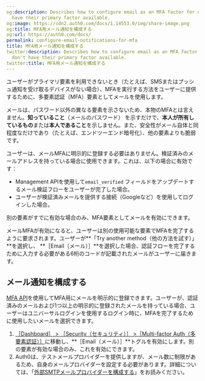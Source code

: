 ```yaml
---
og:description: Describes how to configure email as an MFA factor for users who don't
  have their primary factor available.
og:image: https://cdn2.auth0.com/docs/1.14553.0/img/share-image.png
og:title: MFA用メール通知を構成する
og:url: https://auth0.com/docs/
permalink: configure-email-notifications-for-mfa
title: MFA用メール通知を構成する
twitter:description: Describes how to configure email as an MFA factor for users who
  don't have their primary factor available.
twitter:title: MFA用メール通知を構成する
---
```


ユーザーがプライマリ要素を利用できないとき（たとえば、SMSまたはプッシュ通知を受け取るデバイスがない場合）、MFAを実行する方法をユーザーに提供するために、多要素認証（MFA）要素としてメールを使用します。



メールは、パスワード以外の異なる要素を示さないため、本物のMFAとは言えません。**知っていること**（メールのパスワード） を示すだけで、**本人が所有しているもの**または**本人であること**を示しません。また、安全性がメール自体と同程度なだけであり（たとえば、エンドツーエンド暗号化）、他の要素よりも脆弱です。

ユーザーは、メールMFAに明示的に登録する必要はありません。検証済みのメールアドレスを持っている場合に使用できます。これは、以下の場合に有効です：

* Management APIを使用して`email_verified` フィールドをアップデートするメール検証フローをユーザーが完了した場合。
* ユーザーが検証済みメールを提供する接続（Googleなど）を使用してログインした場合。

別の要素がすでに有効な場合のみ、MFA要素としてメールを有効にできます。

メールMFAが有効になると、ユーザーは別の使用可能な要素でMFAを完了するように要求されます。ユーザーが**「Try another method（他の方法を試す）」**を選択し、 **［Email（メール）］**を選択した場合、認証フローを完了するために入力する必要がある6桁のコードが記載されたメールがユーザーに届きます。

## メール通知を構成する

[MFA API](/mfa/ropg-mfa/enroll-and-challenge-email-authenticators)を使用してMFA用にメールを明示的に登録できます。ユーザーが、認証済みのメールおよび1つ以上の明示的に登録されたメールを持っている場合、ユーザーはユニバーサルログインを使用するログイン時に、MFAを完了するために使用したいメールを選択できます。

1. [［Dashboard］ > ［Security（セキュリティ）］ >［Multi-factor Auth（多要素認証）］](%24%7Bmanage_url%7D/#/multifactor-auth)に移動し、**［Email（メール）］**トグルを有効にします。別の要素が有効な場合のみ、これを有効にできます。
2. Auth0は、テストメールプロバイダーを提供しますが、メール数に制限があるため、自身のメールプロバイダーを設定する必要があります。詳細については、「[外部SMTPメールプロバイダーを構成する](/brand-and-customize/email/smtp-email-providers)」をお読みください。